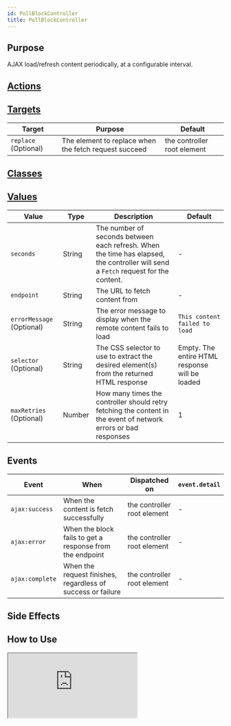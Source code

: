 ```yaml
---
id: PollBlockController
title: PollBlockController
---
```




## Purpose

AJAX load/refresh content periodically, at a configurable interval.


## [Actions](https://stimulus.hotwire.dev/reference/actions)
<NoActions/>

## [Targets](https://stimulus.hotwire.dev/reference/targets)

| Target               | Purpose                                               | Default                     |
|----------------------|-------------------------------------------------------|-----------------------------|
| `replace` (Optional) | The element to replace when the fetch request succeed | the controller root element |

## [Classes](https://stimulus.hotwire.dev/reference/classes)
<NoClasses/>

## [Values](https://stimulus.hotwire.dev/reference/values)

| Value                     | Type   | Description                                                                                                                        | Default                                        |
|---------------------------|--------|------------------------------------------------------------------------------------------------------------------------------------|------------------------------------------------|
| `seconds`                 | String | The number of seconds between each refresh. When the time has elapsed, the controller will send a `Fetch` request for the content. | -                                              |
| `endpoint`                | String | The URL to fetch content from                                                                                                      | -                                              |
| `errorMessage` (Optional) | String | The error message to display when the remote content fails to load                                                                 | `This content failed to load`                  |
| `selector` (Optional)     | String | The CSS selector to use to extract the desired element(s) from the returned HTML response                                          | Empty. The entire HTML response will be loaded |
| `maxRetries` (Optional)   | Number | How many times the controller should retry fetching the content in the event of network errors or bad responses                    | 1                                              |

## Events

| Event           | When                                                        | Dispatched on               | `event.detail` |
|-----------------|-------------------------------------------------------------|-----------------------------|----------------|
| `ajax:success`  | When the content is fetch successfully                      | the controller root element | -              |
| `ajax:error`    | When the block fails to get a response from the endpoint    | the controller root element | -              |
| `ajax:complete` | When the request finishes, regardless of success or failure | the controller root element | -              |

## Side Effects
<NoSideEffects/>



## How to Use

<iframe
  src="https:///stimulus-library.netlify.app/controllers/poll_block_controller.html"
  style={{width: "100%", height: "500px", border: "0", borderRadius: "4px", overflow: "hidden"}}
  sandbox="allow-forms allow-modals allow-popups allow-presentation allow-same-origin allow-scripts"
/>


## See Also

[Async Block Controller](./AsyncBlockController)
[Lazy Block Controller](./LazyBlockController)
[Load Block Controller](./LoadBlockController)
